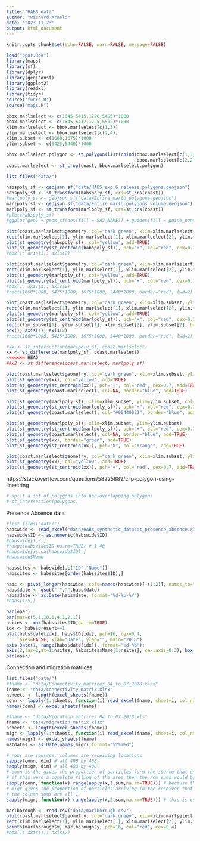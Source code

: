 ```yaml
---
title: "HABS data"
author: "Richard Arnold"
date: '2023-11-23'
output: html_document
---
```


```r
knitr::opts_chunk$set(echo=FALSE, warn=FALSE, message=FALSE)
```

```r
load("opar.Rda")
library(maps)
library(sf)
library(dplyr)
library(geojsonsf)
library(ggplot2)
library(readxl)
library(tidyr)
source("funcs.R")
source("maps.R")
```
```r
bbox.marlselect <- c(1645,5415,1720,5495)*1000
bbox.marlselect <- c(1645,5412,1725,5502)*1000
xlim.marlselect <- bbox.marlselect[c(1,3)]
ylim.marlselect <- bbox.marlselect[c(2,4)]
xlim.subset <- c(1660,1675)*1000
ylim.subset <- c(5425,5440)*1000

bbox.marlselect.polygon <- st_polygon(list(cbind(bbox.marlselect[c(1,3,3,1,1)],
                                                 bbox.marlselect[c(2,2,4,4,2)])))
coast.marlselect <- st_crop(coast, bbox.marlselect.polygon)
```

```r
list.files("data/")
```


```r
habspoly_sf <- geojson_sf("data/HABS_exp_6_release_polygons.geojson")
habspoly_sf <- st_transform(habspoly_sf, crs=st_crs(coast))
#marlpoly_sf <- geojson_sf("data/Entire_marlb_polygons.geojson")
marlpoly_sf <- geojson_sf("data/Entire_marlb_polygons_volume.geojson")
marlpoly_sf <- st_transform(marlpoly_sf, crs=st_crs(coast))
#plot(habspoly_sf)
#ggplot(geo) + geom_sf(aes(fill = SA2_NAME)) + guides(fill = guide_none())
```

```r
plot(coast.marlselect$geometry, col="dark green", xlim=xlim.marlselect, ylim=ylim.marlselect); box()
rect(xlim.marlselect[1], ylim.marlselect[1], xlim.marlselect[2], ylim.marlselect[2])
plot(st_geometry(habspoly_sf), col="yellow", add=TRUE)
plot(st_geometry(st_centroid(habspoly_sf)), pch="+", col="red", cex=0.7, add=TRUE)
#box(); axis(1); axis(2)
```

```r
plot(coast.marlselect$geometry, col="dark green", xlim=xlim.marlselect, ylim=ylim.marlselect); box()
rect(xlim.marlselect[1], ylim.marlselect[1], xlim.marlselect[2], ylim.marlselect[2])
plot(st_geometry(marlpoly_sf), col="yellow", add=TRUE)
plot(st_geometry(st_centroid(marlpoly_sf)), pch="+", col="red", cex=0.7, add=TRUE)
#box(); axis(1); axis(2)
#rect(1660*1000, 5425*1000, 1675*1000, 5440*1000, border="red", lwd=2)
```

```r
plot(coast.marlselect$geometry, col="dark green", xlim=xlim.subset, ylim=ylim.subset); box()
rect(xlim.marlselect[1], ylim.marlselect[1], xlim.marlselect[2], ylim.marlselect[2])
plot(st_geometry(marlpoly_sf), col="yellow", add=TRUE)
plot(st_geometry(st_centroid(marlpoly_sf)), pch="+", col="red", cex=0.7, add=TRUE)
rect(xlim.subset[1], ylim.subset[1], xlim.subset[2], ylim.subset[2], border="red")
box(); axis(1); axis(2)
#rect(1660*1000, 5425*1000, 1675*1000, 5440*1000, border="red", lwd=2)
```
```r
#xx <- st_intersection(marlpoly_sf, coast.marlselect)
xx <- st_difference(marlpoly_sf, coast.marlselect)
<<<<<<< HEAD
##x2 <- st_difference(coast.marlselect, marlpoly_sf)
```
```r
plot(coast.marlselect$geometry, col="dark green", xlim=xlim.subset, ylim=ylim.subset); box()
plot(st_geometry(xx), col="yellow", add=TRUE)
plot(st_geometry(st_centroid(xx)), pch="+", col="red", cex=0.7, add=TRUE)
plot(st_geometry(coast.marlselect), col=NA, border="blue", add=TRUE)
```

```r
plot(st_geometry(marlpoly_sf), xlim=xlim.subset, ylim=ylim.subset, col="#44000022")
plot(st_geometry(st_centroid(marlpoly_sf)), pch="+", col="red", cex=0.7, add=TRUE)
plot(st_geometry(coast.marlselect), col="#00440022", border="blue", add=TRUE)
```


```r
plot(st_geometry(marlpoly_sf), xlim=xlim.subset, ylim=ylim.subset)
plot(st_geometry(st_centroid(marlpoly_sf)), pch="+", col="red", cex=0.7, add=TRUE)
plot(st_geometry(coast.marlselect), col=NA, border="blue", add=TRUE)
plot(st_geometry(xx), border="green", add=TRUE)
plot(st_geometry(st_centroid(xx)), pch="x", col="orange", add=TRUE)
```

```r
plot(coast.marlselect$geometry, col="dark green", xlim=xlim.subset, ylim=ylim.subset); box()
plot(st_geometry(xx), col="yellow", add=TRUE)
plot(st_geometry(st_centroid(xx)), pch="+", col="red", cex=0.7, add=TRUE)
```



https://stackoverflow.com/questions/58225889/clip-polygon-using-linestring
```r
# split a set of polygons into non-overlapping polygons
# st_intersection(polygons)
```

Presence Absence data
```r
#list.files("data/")
habswide <- read_excel("data/HABs_synthetic_dataset_presence_absence.xlsx")
habswide$ID <- as.numeric(habswide$ID)
#habswide[1:3,]
#range(habswide$ID,na.rm=TRUE) # 1 40
#habswide[is.na(habswide$ID),]
#habswide$Name

habssites <- habswide[,c("ID","Name")]
habssites <- habssites[order(habssites$ID),]

habs <- pivot_longer(habswide, cols=names(habswide)[-(1:2)], names_to="date", values_to="present")
habs$date <- gsub("'","",habs$date)
habs$date <- as.Date(habs$date, format="%d-%b-%Y")
#habs[1:5,]
```

```r
par(opar)
par(mar=c(5.1,10.1,4.1,2.1))
nsites <- max(habssites$ID,na.rm=TRUE)
idx <- habs$present==1
plot(habs$date[idx], habs$ID[idx], pch=16, cex=0.4,
     axes=FALSE, xlab="Date", ylab="", main="2018")
axis.Date(1, range(habs$date[idx]), format="%d-%b"); 
axis(2,las=2,at=1:nsites, habssites$Name[1:nsites], cex.axis=0.3); box()
par(opar)
```

Connection and migration matrices
```r
list.files("data/")
#fname <- "data/Connectivity_matrices_04_to_07_2018.xlsx"
fname <- "data/connectivity_matrix.xlsx"
nsheets <- length(excel_sheets(fname))
conn <- lapply(1:nsheets, function(i) read_excel(fname, sheet=i, col_names=FALSE))
names(conn) <- excel_sheets(fname)

#fname <- "data/Migration_matrices_04_to_07_2018.xls"
fname <- "data/migration_matrix.xlsx"
nsheets <- length(excel_sheets(fname))
migr <- lapply(1:nsheets, function(i) read_excel(fname, sheet=i, col_names=FALSE))
names(migr) <- excel_sheets(fname)
matdates <- as.Date(names(migr),format="%Y%m%d")
```

```r
# rows are sources, columns are receiving locations
sapply(conn, dim) # all 408 by 408
sapply(migr, dim) # all 408 by 408
# conn is the gives the proportion of particles form the source that end up in the receiving polygon
# if this were a complete tiling of the area then the row sums would be 1
sapply(conn, function(x) range(apply(x,1,sum,na.rm=TRUE))) # because this is not a complete tiling then many particles are lost
# migr gives the proportion of particles arriving in the receiver that come from the source
# the column sums are all 1 
sapply(migr, function(x) range(apply(x,2,sum,na.rm=TRUE))) # this is correct
```


```r
marlborough <- read.csv("data/marlborough.csv")
plot(coast.marlselect$geometry, col="dark green", xlim=xlim.marlselect, ylim=ylim.marlselect); box()
rect(xlim.marlselect[1], ylim.marlselect[1], xlim.marlselect[2], ylim.marlselect[2])
points(marlborough$x, marlborough$y, pch=16, col="red", cex=0.4)
#box(); axis(1); axis(2)
```
